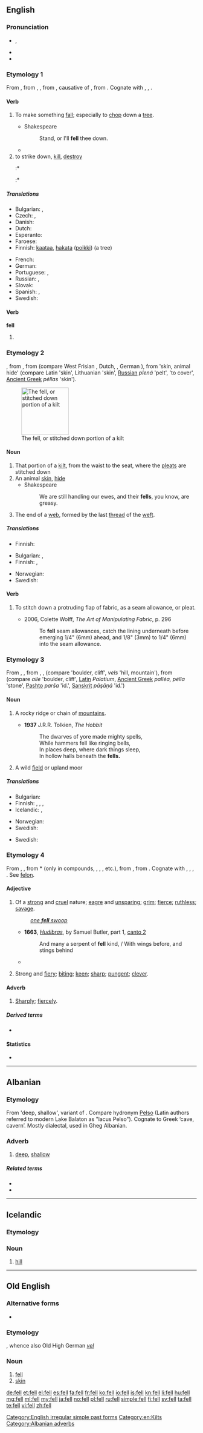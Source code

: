 {{also|Fell}}
==English==
{{wikipedia|dab=fell (disambiguation)|fell}}

===Pronunciation===
* {{IPA|/fɛl/}}, {{X-SAMPA|/fEl/}}
* {{audio|en-us-fell.ogg|Audio (US)}}
* {{rhymes|ɛl}}

===Etymology 1===
From {{etyl|enm|en}} {{term|fellen|lang=enm}}, from {{etyl|ang|en}} {{term|fellan|lang=ang}}, {{term|fiellan||to cause to fall, strike down, fell, cut down, throw down, defeat, destroy, kill, tumble, cause to stumble|lang=ang}}, from {{etyl|gem-pro|en}} {{recons|fallijaną||to fell, to cause to fall|lang=gem-pro}}, causative of {{etyl|gem-pro|en}} {{recons|fallaną||to fall|lang=gem-pro}}, from {{etyl|ine-pro|en}} {{recons|(s)pōl-||to fall|lang=ine-pro}}. Cognate with {{etyl|nl|-}} {{term|vellen||to fell, cut down|lang=nl}}, {{etyl|de|-}} {{term|fällen||to fell|lang=de}}, {{etyl|no|-}} {{term|felle||to fell|lang=no}}.

====Verb====
{{en-verb}}

# {{transitive}} To make something [[fall]]; especially to [[chop]] down a [[tree]].
#* Shakespeare
#*: Stand, or I'll '''fell''' thee down.
#* {{quote-news
|year=2011
|date=October 2
|author=Aled Williams
|title=Swansea   2 - 0   Stoke
|work=BBC Sport Wales
|url=http://news.bbc.co.uk/sport2/hi/football/eng_prem/15051279.stm
|page=
|passage=Sinclair opened Swansea's account from the spot on 8 minutes after a Ryan Shawcross tackle had '''felled''' Wayne Routledge.}}
# to strike down, [[kill]], [[destroy]]
#:* {{quote-book
 |year=1922
 |year_published='''2010'''
 |edition=HTML
 |editor=
 |author=Edgar Rice Burroughs
 |title=The Chessmen of Mars
 |chapter=
 |url=http://www.gutenberg.org/files/1153/1153-h/1153-h.htm
 |genre=
 |publisher=The Gutenberg Project
 |isbn=
 |page=
 |passage=Gahan, horrified, saw the latter's head topple from its body, saw the body stagger and fall to the ground. ... The creature that had '''felled''' its companion was dashing madly in the direction of the hill upon which he was hidden, it dodged one of the workers that sought to seize it. … Then it was that Gahan's eyes chanced to return to the figure of the creature the fugitive had '''felled'''.
}}
#:* {{quote-web
|date=2010-09-27
|year=
|first=
|last=
|author=Christina Passariello
|authorlink=
|title=Prodos Capital, Samsung Make Final Cut for Ferré
|site=Wall Street Journal
|url=http://online.wsj.com/article/SB10001424052748704760704575516142603948202.html
|archiveorg=
|accessdate=2012-08-26
|passage=…  could make Ferré the first major fashion label '''felled''' by the economic crisis to come out the other end of restructuring.
}}

=====Translations=====
{{trans-top|to make something fall}}
* Bulgarian: {{t+|bg|повалям|sc=Cyrl}}, {{t+|bg|събарям|sc=Cyrl}}
* Czech: {{t-|cs|kácet}},  {{t-|cs|skácet}}
* Danish: {{t-|da|fælde}}
* Dutch: {{t+|nl|vellen}}
* Esperanto: {{t-|eo|dehaki}}
* Faroese: {{t-|fo|fella}}
* Finnish: [[kaataa]], [[hakata]] ([[poikki]]) (a tree)
{{trans-mid}}
* French: {{t+|fr|abattre}}
* German: {{t+|de|fällen}}
* Portuguese: {{t+|pt|abater}}, {{t+|pt|derrubar}}
* Russian: {{t+|ru|валить|tr=valít’|sc=Cyrl}} {{impf}}, {{t+|ru|повалить|tr=povalít’|sc=Cyrl}} {{pf.}}
* Slovak: {{t-|sk|poraziť}}
* Spanish: {{t+|es|talar}}, {{t+|es|cortar}}
* Swedish: {{t+|sv|fälla}}
{{trans-bottom}}

====Verb====
'''fell'''

# {{simple past of|fall}}

===Etymology 2===
{{etyl|enm|en}} {{term|fell|fell|lang=enm|hide, skin, fell}}, from {{etyl|ang|en}} {{term|fell||lang=ang|hide, skin, pelt}}, from {{etyl|gem-pro|en}} {{recons|fellą|lang=gem-pro}} (compare West Frisian {{term|fel|lang=fy}}, Dutch, {{term|vel|lang=nl}}, German {{term|Fell|lang=de}}), from {{etyl|ine-pro|en}} {{recons|pélno|lang=ine-pro}} 'skin, animal hide' (compare Latin {{term|pellis|lang=la}} 'skin', Lithuanian {{term|plene|plėnė|lang=lt}} 'skin', [[Russian]] ''plená'' 'pelt', {{etyl|sq|-}} {{term|plah|lang=sq}} 'to cover', [[Ancient Greek]] ''péllas'' 'skin').

[[Image:Kilt_stitching_001.jpg|thumb|right|125px|The fell, or stitched down portion of a kilt]]

====Noun====
{{en-noun}}

# That portion of a [[kilt]], from the waist to the seat, where the [[pleat]]s are stitched down
# An animal [[skin]], [[hide]]
#* Shakespeare
#*: We are still handling our ewes, and their '''fells''', you know, are greasy.
# {{textiles}} The end of a [[web]], formed by the last [[thread]] of the [[weft]].

=====Translations=====
{{trans-top|portion of a kilt}}
* Finnish: {{t+|fi|vyötärö}}
{{trans-mid}}
{{trans-bottom}}

{{trans-top|animal hide}}
* Bulgarian: {{t+|bg|козина|f|sc=Cyrl}}, {{t+|bg|руно|n|sc=Cyrl}}
* Finnish: {{t+|fi|talja}}, {{t+|fi|vuota}}
{{trans-mid}}
* Norwegian: {{t+|no|fell|m}}
* Swedish: {{t+|sv|fäll|c}}
{{trans-bottom}}

====Verb====
{{en-verb}}

# {{sewing}} To stitch down a protruding flap of fabric, as a seam allowance, or pleat.
#* 2006, Colette Wolff, ''The Art of Manipulating Fabric'', p. 296
#*: To '''fell''' seam allowances, catch the lining underneath before emerging 1/4" (6mm) ahead, and 1/8" (3mm) to 1/4" (6mm) into the seam allowance.

{{wikipedia}}

===Etymology 3===
From {{etyl|non|en}} {{term|fell|lang=non}}, {{term|fjall||lang=non|rock, mountain}}, from {{etyl|gem-pro|en}} {{recons|felzą|lang=gem-pro}}, {{recons|fel(e)zaz|lang=gem-pro}}, {{recons|falisaz|lang=gem-pro}} (compare {{etyl|de|-}} {{term|Felsen|lang=de}} 'boulder, cliff', {{etyl|gml|-}} ''vels'' 'hill, mountain'), from {{etyl|ine-pro|en}} {{recons|pelso|lang=ine-pro}} (compare {{etyl|ga|-}} ''aile'' 'boulder, cliff', [[Latin]] ''Palatium'', [[Ancient Greek]] ''palléa, pélla'' 'stone', [[Pashto]] ''parša'' 'id.', [[Sanskrit]] ''pāşāņá'' 'id.')

====Noun====
{{en-noun}}

# {{archaic|except|UK}} A rocky ridge or chain of [[mountain]]s.
#: {{rfquotek|T. Gray}}
#* '''1937''' J.R.R. Tolkien, ''The Hobbit''
#*: The dwarves of yore made mighty spells,
#*: While hammers fell like ringing bells,
#*: In places deep, where dark things sleep,
#*: In hollow halls beneath the '''fells.'''
# {{archaic|except|UK}} A wild [[field]] or upland moor

=====Translations=====
{{trans-top|rocky ridge}}
* Bulgarian: {{t-|bg|скалист склон|m|sc=Cyrl}}
* Finnish: {{t+|fi|tunturi}}, {{t-|fi|kukkula}}, {{t+|fi|vaara}}, {{t+|fi|mäki}}
* Icelandic: {{t+|is|fell|n}}, {{t+|is|fjall|n}}
{{trans-mid}}
* Norwegian: {{t+|no|fjell|n}}
* Swedish: {{t+|sv|fjäll|n}}
{{trans-bottom}}

{{trans-top|wild field or upland moor}}
* Swedish: {{t+|sv|hed}}
{{trans-mid}}
{{trans-bottom}}

===Etymology 4===
From {{etyl|enm|en}} {{term|fel|lang=enm}}, {{term|fell||strong, fierce, terrible, cruel, angry|lang=enm}}, from {{etyl|ang|en}} *{{term||fel, *felo, *fæle|cruel, savage, fierce|lang=ang}} (only in compounds, {{l|ang|wælfel|wæl''fel''|gloss=bloodthirsty|lang=ang}}, {{l|ang|ealfelu|eal''felo''|gloss=evil, baleful}}, {{l|ang|ælfæle|æl''fæle''|gloss=very dire}}, etc.), from {{etyl|gem-pro|en}} {{recons|faluz||wicked, cruel, terrifying|lang=gem-pro}}, from {{etyl|ine-pro|en}} {{recons|pol-||to pour, flow, swim, fly|lang=ine-pro}}. Cognate with {{etyl|ofs|-}} {{term|fal||cruel|lang=ofs}}, {{etyl|odt|-}} {{term|fel||wrathful, cruel, bad, base|lang=odt}}, {{etyl|da|-}} {{term|fæl||disgusting, hideous, ghastly, grim|lang=da}}, {{etyl|gmh|-}} {{term|valant|vālant|imp|lang=gmh}}. See [[felon]].

====Adjective====
{{en-adj|feller|fellest}}

# Of a [[strong]] and [[cruel]] nature; [[eagre]] and [[unsparing]]; [[grim]]; [[fierce]]; [[ruthless]]; [[savage]].
#: ''[[one fell swoop|one '''fell''' swoop]]''
#* '''1663''', ''[[w:Hudibras|Hudibras]]'', by Samuel Butler, part 1, [[s:Hudibras/Part 1/Canto 2|canto 2]]
#*: And many a serpent of '''fell''' kind, / With wings before, and stings behind
#* {{RQ:Wodehouse Offing|XIX|No words had been exchanged between Upjohn and self on the journey out, but the glimpses I had caught of his face from the corner of the eyes had told me that he was grim and resolute, his supply of the milk of human kindness plainly short by several gallons. No hope, it seemed to me, of turning him from his '''fell''' purpose.}}
# {{context|UK|_|dialectal|Scotland}} Strong and [[fiery]]; [[biting]]; [[keen]]; [[sharp]]; [[pungent]]; [[clever]].

====Adverb====
{{en-adv}}

# [[sharply|Sharply]]; [[fiercely]].

=====Derived terms=====
* {{l|en|fellness}}

====Statistics====
* {{rank|mean|manner|following|386|fell|different|care|war}}

[[Category:English irregular simple past forms]]
[[Category:en:Kilts]]

----

==Albanian==

===Etymology===
From {{etyl|ine-pro|sq}} {{recons|pels|lang=ine-pro}} 'deep, shallow', variant of {{recons|spel-|lang=ine-pro}}. Compare hydronym [[Pelso]] (Latin authors referred to modern Lake Balaton as "lacus Pelso"). Cognate to Greek {{term|σπήλαιο|tr=spḗlaio|lang=el}} ‘cave, cavern’. Mostly dialectal, used in Gheg Albanian.

===Adverb===
{{sq-adv}}

# [[deep]], [[shallow]]

=====Related terms=====
* {{l|sq|fellë}}
* {{l|sq|fyell}}

[[Category:Albanian adverbs]]

----

==Icelandic==

===Etymology===
{{etyl|non|is}}

===Noun===
{{is-noun|n}}

# [[hill]]

----

==Old English==

===Alternative forms===
* {{l|ang|fel}}

===Etymology===
{{etyl|gem-pro|ang}} {{recons|fellą|lang=gem-pro}}, whence also Old High German ''[[vel]]''

===Noun===
{{ang-noun|g=n}}

# [[fell#English|fell]]
# [[skin]]

[[de:fell]]
[[et:fell]]
[[el:fell]]
[[es:fell]]
[[fa:fell]]
[[fr:fell]]
[[ko:fell]]
[[io:fell]]
[[is:fell]]
[[kn:fell]]
[[li:fell]]
[[hu:fell]]
[[mg:fell]]
[[ml:fell]]
[[my:fell]]
[[ja:fell]]
[[no:fell]]
[[pl:fell]]
[[ru:fell]]
[[simple:fell]]
[[fi:fell]]
[[sv:fell]]
[[ta:fell]]
[[te:fell]]
[[vi:fell]]
[[zh:fell]]